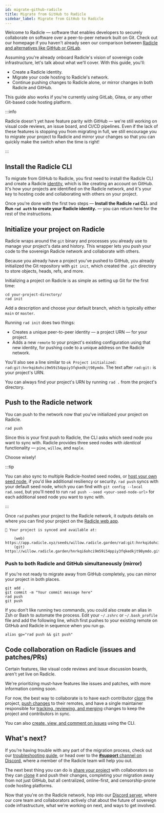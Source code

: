 ```yaml
---
id: migrate-github-radicle
title: Migrate from GitHub to Radicle
sidebar_label: Migrate from GitHub to Radicle
---
```



Welcome to Radicle &mdash; software that enables developers to securely collaborate on software over a peer-to-peer
network built on Git. Check out our homepage if you haven't already seen our comparison between [Radicle and
alternatives like GitHub or GitLab](https://radicle.xyz/).

Assuming you're already onboard Radicle's vision of sovereign code infrastructure, let's talk about what we'll cover.
With this guide, you'll:

- Create a Radicle identity.
- Migrate your code hosting to Radicle's network.
- Continue pushing changes to Radicle alone, or mirror changes in both Radicle and GitHub.

This guide also works if you're currently using GitLab, Gitea, or any other Git-based code hosting platform.

:::info

Radicle doesn't yet have feature parity with GitHub &mdash; we're still working on visual code reviews, an issue board,
and CI/CD pipelines. Even if the lack of these features is stopping you from migrating in full, we still encourage you
to migrate your project to Radicle and mirror your changes so that you can quickly make the switch when the time is
right!

:::

## Install the Radicle CLI

To migrate from GitHub to Radicle, you first need to install the Radicle CLI and create a Radicle
[identity](using-radicle/identity.md), which is like creating an account on GitHub. It's how your projects are
identified on the Radicle network, and it's your key to hosting code and collaborating with others on your project.

<Installation />

Once you're done with the first two steps &mdash; **Install the Radicle `rad` CLI.** and **Run `rad auth` to create your
Radicle identity.** &mdash; you can return here for the rest of the instructions.

## Initialize your project on Radicle

Radicle wraps around the `git` binary and processes you already use to manage your project's data and history. This
wrapper lets you push your code to the sovereign Radicle network and collaborate with others.

Because you already have a project you've pushed to GitHub, you already initialized the Git repository with `git init`,
which created the `.git` directory to store objects, heads, refs, and more.

Initializing a project on Radicle is as simple as setting up Git for the first time:

```
cd your-project-directory/
rad init
```

Add a description and choose your default branch, which is typically either `main` or `master`.

Running `rad init` does two things:

- Creates a unique peer-to-peer identity &mdash; a project URN &mdash; for your project.
- Adds a new `remote` to your project's existing configuration using that new identity, for pushing code to a unique
  address on the Radicle network.

You'll also see a line similar to `ok Project initialized: rad:git:hnrkqi6ohci9m59i54ppiy3fqkedkjt98ymdo`. The text
after `rad:git:` is your project's URN.

You can always find your project's URN by running `rad .` from the project's directory.

## Push to the Radicle network

You can push to the network now that you've initialized your project on Radicle.

```
rad push
```

Since this is your first push to Radicle, the CLI asks which seed node you want to sync with. Radicle provides three
seed nodes with _identical_ functionality &mdash; `pine`, `willow`, and `maple`.

Choose wisely!

:::tip

You can also sync to multiple Radicle-hosted seed nodes, or [host your own seed
node](https://github.com/radicle-dev/radicle-client-services), if you'd like additional resiliency or security. `rad
push` syncs with your default seed node, which you can find with `git config --local rad.seed`, but you'll need to run
`rad push --seed <your-seed-node-url>` for each additional seed node you want to sync with.

:::

Once `rad` pushes your project to the Radicle network, it outputs details on where you can find your project on the
[Radicle web app](https://app.radicle.xyz).

```
🌱 Your project is synced and available at:

    (web) https://app.radicle.xyz/seeds/willow.radicle.garden/rad:git:hnrkqi6ohci9m59i54ppiy3fqkedkjt98ymdo/
    (git) https://willow.radicle.garden/hnrkqi6ohci9m59i54ppiy3fqkedkjt98ymdo.git
```

### Push to both Radicle and GitHub simultaneously (mirror)

If you're not ready to migrate away from GitHub completely, you can mirror your project in both places.

```
git add .
git commit -m "Your commit message here"
rad push
git push
```

If you don't like running two commands, you could also create an alias in Zsh or Bash to automate the process. Edit your
`~/.zshrc` or `~/.bash_profile` file and add the following line, which first pushes to your existing remote on GitHub
and Radicle in sequence when you run `gp`.

```
alias gp="rad push && git push"
```

## Code collaboration on Radicle (issues and patches/PRs)

Certain features, like visual code reviews and issue discussion boards, aren't yet live on Radicle.

We're prioritizing must-have features like issues and patches, with more information coming soon.

For now, the best way to collaborate is to have each contributor [clone](using-radicle/clone.md) the project, [push
changes](using-radicle/push.md) to their remotes, and have a single maintainer responsible for [tracking, reviewing, and
merging](using-radicle/track-review-merge.md) changes to keep the project and contributors in sync.

You can also [create, view, and comment on issues](using-radicle/issues.md) using the CLI.

## What's next?

If you're having trouble with any part of the migration process, check out our [troubleshooting
guide](troubleshooting.md), or head over to the [**#support** channel on Discord](https://discord.gg/j2HZCBDUvF), where
a member of the Radicle team will help you out.

The next best thing you can do is [share your project](using-radicle/view-share.md) with collaborators so they can
[clone](using-radicle/clone.md) it and push their changes, completing your migration away from not just GitHub, but all
centralized, online-first, and censorship-prone code hosting platforms.

Now that you're on the Radicle network, hop into our [Discord server](https://discord.gg/j2HZCBDUvF), where our core
team and collaborators actively chat about the future of sovereign code infrastructure, what we're working on next, and
ways to get involved.
